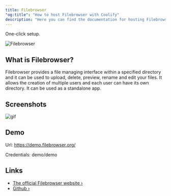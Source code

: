 ```yaml
---
title: Filebrowser
"og:title": "How to host Filebrowser with Coolify"
description: "Here you can find the documentation for hosting Filebrowser with Coolify."
---
```


<Check>One-click setup.</Check>

![Filebrowser](https://raw.githubusercontent.com/filebrowser/logo/master/banner.png)

## What is Filebrowser?

Filebrowser provides a file managing interface within a specified directory and it can be used to upload, delete, preview, rename and edit your files. It allows the creation of multiple users and each user can have its own directory. It can be used as a standalone app.

## Screenshots

![gif](https://user-images.githubusercontent.com/5447088/50716739-ebd26700-107a-11e9-9817-14230c53efd2.gif)

## Demo

Url: https://demo.filebrowser.org/

Credentials: demo/demo

## Links

- [The official Filebrowser website ›](https://filebrowser.org/)
- [Github ›](https://github.com/filebrowser/filebrowser)
